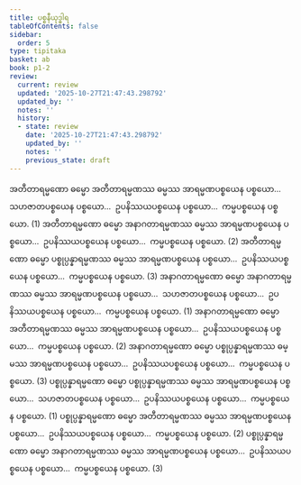 ```yaml
---
title: ပစ္စနီယုဒ္ဓါရ
tableOfContents: false
sidebar:
  order: 5
type: tipitaka
basket: ab
book: p1-2
review:
  current: review
  updated: '2025-10-27T21:47:43.298792'
  updated_by: ''
  notes: ''
  history:
  - state: review
    date: '2025-10-27T21:47:43.298792'
    updated_by: ''
    notes: ''
    previous_state: draft
---
```



<ReviewStatus review={frontmatter.review} showDetails={true} />

<HypothesisAnnotation frontmatter={frontmatter} />

<DynamicBreadcrumb />

<Division number="40" book="p1-2" e="ch" v="37" p="432">

<Paragraph number="2744" book="p1-2">
အတီတာရမ္မဏော ဓမ္မော အတီတာရမ္မဏဿ ဓမ္မဿ အာရမ္မဏပစ္စယေန ပစ္စယော…  သဟဇာတပစ္စယေန ပစ္စယော…  ဥပနိဿယပစ္စယေန ပစ္စယော…  ကမ္မပစ္စယေန ပစ္စယော. (1)
</Paragraph>

<Paragraph number="2745" book="p1-2">
အတီတာရမ္မဏော ဓမ္မော အနာဂတာရမ္မဏဿ ဓမ္မဿ အာရမ္မဏပစ္စယေန ပစ္စယော…  ဥပနိဿယပစ္စယေန ပစ္စယော…  ကမ္မပစ္စယေန ပစ္စယော. (2)
</Paragraph>

<Paragraph number="2746" book="p1-2">
အတီတာရမ္မဏော ဓမ္မော ပစ္စုပ္ပန္နာရမ္မဏဿ ဓမ္မဿ အာရမ္မဏပစ္စယေန ပစ္စယော…  ဥပနိဿယပစ္စယေန ပစ္စယော…  ကမ္မပစ္စယေန ပစ္စယော. (3)
</Paragraph>

</Division>
<Division number="41" book="p1-2" e="ch" v="37" p="432">

<Paragraph number="2747" book="p1-2">
အနာဂတာရမ္မဏော ဓမ္မော အနာဂတာရမ္မဏဿ ဓမ္မဿ အာရမ္မဏပစ္စယေန ပစ္စယော…  သဟဇာတပစ္စယေန ပစ္စယော…  ဥပနိဿယပစ္စယေန ပစ္စယော…  ကမ္မပစ္စယေန ပစ္စယော. (1)
</Paragraph>

<Paragraph number="2748" book="p1-2">
အနာဂတာရမ္မဏော ဓမ္မော အတီတာရမ္မဏဿ ဓမ္မဿ အာရမ္မဏပစ္စယေန ပစ္စယော…  ဥပနိဿယပစ္စယေန ပစ္စယော…  ကမ္မပစ္စယေန ပစ္စယော. (2)
</Paragraph>

<Paragraph number="2749" book="p1-2">
အနာဂတာရမ္မဏော ဓမ္မော ပစ္စုပ္ပန္နာရမ္မဏဿ ဓမ္မဿ အာရမ္မဏပစ္စယေန ပစ္စယော…  ဥပနိဿယပစ္စယေန ပစ္စယော…  ကမ္မပစ္စယေန ပစ္စယော. (3)
</Paragraph>

</Division>
<Division number="42" book="p1-2" e="ch" v="37" p="432">

<Paragraph number="2750" book="p1-2">
ပစ္စုပ္ပန္နာရမ္မဏော ဓမ္မော ပစ္စုပ္ပန္နာရမ္မဏဿ ဓမ္မဿ အာရမ္မဏပစ္စယေန ပစ္စယော…  သဟဇာတပစ္စယေန ပစ္စယော…  ဥပနိဿယပစ္စယေန ပစ္စယော…  ကမ္မပစ္စယေန ပစ္စယော. (1)
</Paragraph>

<Paragraph number="2751" book="p1-2">
ပစ္စုပ္ပန္နာရမ္မဏော ဓမ္မော အတီတာရမ္မဏဿ ဓမ္မဿ အာရမ္မဏပစ္စယေန ပစ္စယော…  ဥပနိဿယပစ္စယေန ပစ္စယော…  ကမ္မပစ္စယေန ပစ္စယော. (2)
</Paragraph>

<Paragraph number="2752" book="p1-2">
ပစ္စုပ္ပန္နာရမ္မဏော ဓမ္မော အနာဂတာရမ္မဏဿ ဓမ္မဿ အာရမ္မဏပစ္စယေန ပစ္စယော…  ဥပနိဿယပစ္စယေန ပစ္စယော…  ကမ္မပစ္စယေန ပစ္စယော. (3)
</Paragraph>
</Division>